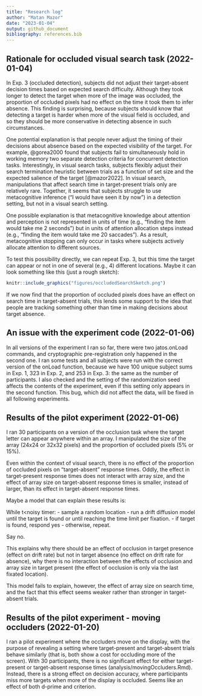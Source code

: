 ```yaml
---
title: "Research log"
author: "Matan Mazor"
date: "2023-01-04"
output: github_document
bibliography: references.bib
---
```


## Rationale for occluded visual search task (2022-01-04)

In Exp. 3 (occluded detection), subjects did not adjust their target-absent decision times based on expected search difficulty. Although they took longer to detect the target when more of the image was occluded, the proportion of occluded pixels had no effect on the time it took them to infer absence. This finding is surprising, because subjects should know that detecting a target is harder when more of the visual field is occluded, and so they should be more conservative in detecting absence in such circumstances.

One potential explanation is that people never adjust the timing of their decisions about absence based on the expected visibility of the target. For example, @gorea2000 found that subjects fail to simultaneously hold in working memory two separate detection criteria for concurrent detection tasks. Interestingly, in visual search tasks, subjects flexibly adjust their search termination heuristic between trials as a function of set size and the expected salience of the target [@mazor2022]. In visual search, manipulations that affect search time in target-present trials only are relatively rare. Together, it seems that subjects struggle to use metacognitive inference ("I would have seen it by now") in a detection setting, but not in a visual search setting.

One possible explanation is that metacognitive knowledge about attention and perception is not represented in units of time (e.g., "finding the item would take me 2 seconds") but in units of attention allocation steps instead (e.g., "finding the item would take me 20 saccades"). As a result, metacognitive stopping can only occur in tasks where subjects actively allocate attention to different sources.

To test this possibility directly, we can repeat Exp. 3, but this time the target can appear or not in one of several (e.g., 4) different locations. Maybe it can look something like this (just a rough sketch):

```r
knitr::include_graphics("figures/occludedSearchSketch.png")
```

If we now find that the proportion of occluded pixels does have an effect on search time in target-absent trials, this lends some support to the idea that people are tracking something other than time in making decisions about target absence.

## An issue with the experiment code (2022-01-06)

In all versions of the experiment I ran so far, there were two jatos.onLoad commands, and cryptographic pre-registration only happened in the second one. I ran some tests and all subjects were run with the correct version of the onLoad function, because we have 100 unique subject sums in Exp. 1, 323 in Exp. 2, and 253 in Exp. 3: the same as the number of participants. I also checked and the setting of the randomization seed affects the contents of the experiment, even if this setting only appears in the second function. This bug, which did not affect the data, will be fixed in all following experiments.

## Results of the pilot experiment (2022-01-06)

I ran 30 participants on a version of the occlusion task where the target letter can appear anywhere within an array. I manipulated the size of the array (24x24 or 32x32 pixels) and the proportion of occluded pixels (5% or 15%).

Even within the context of visual search, there is no effect of the proportion of occluded pixels on "target-absent" response times. Oddly, the effect in target-present response times does not interact with array size, and the effect of array size on target-absent response times is smaller, instead of larger, than its effect in target-absent response times.

Maybe a model that can explain these results is:

While t\<noisy timer: - sample a random location - run a drift diffusion model until the target is found or until reaching the time limit per fixation. - if target is found, respond yes - otherwise, repeat.

Say no.

This explains why there should be an effect of occlusion in target presence (effect on drift rate) but not in target absence (no effect on drift rate for absence), why there is no interaction between the effects of occlusion and array size in target present (the effect of occlusion is only via the last fixated location).

This model fails to explain, however, the effect of array size on search time, and the fact that this effect seems weaker rather than stronger in target-absent trials.

## Results of the pilot experiment - moving occluders (2022-01-20)

I ran a pilot experiment where the occluders move on the display, with the purpose of revealing a setting where target-present and target-absent trials behave similarly (that is, both show a cost for occluding more of the screen). With 30 participants, there is no significant effect for either target-present or target-absent response times (analysis/movingOccluders.Rmd). Instead, there is a strong effect on decision accuracy, where participants miss more targets when more of the display is occluded. Seems like an effect of both d-prime and criterion.
